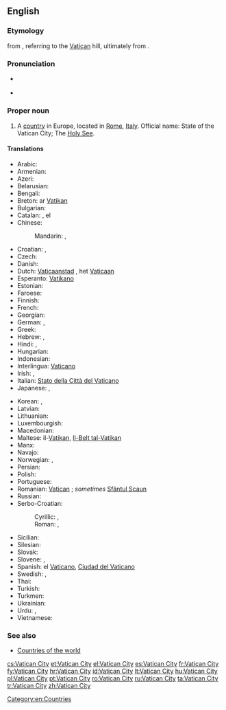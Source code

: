 {{wikipedia}}
==English==

===Etymology===
{{etyl|it}} {{term|Città del Vaticano||Vatican City}} from {{etyl|la}} {{term|Civitas Vaticana||Vatican City}}, referring to the [[Vatican]] hill, ultimately from {{etyl|la}} {{term|vaticinari||to prophesy}}.

===Pronunciation===
* {{a|UK|US}} {{IPA|/ˈvæ.tɪ.kən ˈsɪt.i/}}
* {{audio|en-us-Vatican City.ogg|Audio (US)}}

===Proper noun===
{{en-proper noun|sg=[[Vatican]] [[city|City]]}}

# A [[country]] in Europe, located in [[Rome]], [[Italy]]. Official name: State of the Vatican City; The [[Holy See]].

====Translations====
{{trans-top|State of the Vatican City}}
* Arabic: {{t|ar|الفاتيكان|m|tr=al-fatikaan}}
* Armenian: {{t-|hy|Վատիկան|tr=Vatikan}}
* Azeri: {{t|az|Vatikan}}
* Belarusian: {{t|be|Ватыкан|m|tr=Vatykán|xs=Belarusian}}
* Bengali: {{t-|bn|ভ্যাটিকান সিটি}}
* Breton: ar [[Vatikan]]
* Bulgarian: {{t+|bg|Ватикана|f|tr=Vatikána}}
* Catalan: {{t+|ca|Ciutat del Vaticà|f}}, el {{t+|ca|Vaticà|m}}
* Chinese:
*: Mandarin: {{t-|cmn|梵蒂岡|sc=Hani}}, {{t-|cmn|梵蒂冈|m|tr=Fàndìgāng|sc=Hani}}
* Croatian: {{t|hr|vatikan|m}}, {{t|hr|grad|m|alt=grad vatikan}}
* Czech: {{t+|cs|Vatikán|m}}
* Danish: {{t-|da|Vatikanstaten}}
* Dutch: [[Vaticaanstad]] {{f}}, het [[Vaticaan]] {{n}}
* Esperanto: [[Vatikano]]
* Estonian: {{t-|et|Vatikan}}
* Faroese: {{t|fo|Vatikanið|n}}
* Finnish: {{t-|fi|Vatikaani}}
* French: {{t+|fr|Vatican|m}}
* Georgian: {{t|ka|ვატიკანი|tr=Vatikani|sc=Geor|xs=Georgian}}
* German: {{t+|de|Vatikanstadt|f}}, {{t-|de|Vatikan|n}}
* Greek: {{t+|el|Βατικανό|n}}
* Hebrew: {{t|he|קריית הוותיקן|tr=Qiryat ha-Vatikan}}, {{t|he|הוותיקן|tr=ha-Vatikan}}
* Hindi: {{t|hi|वेटिकन सिटी|tr=vēṭikan siṭī|xs=Hindi}}, {{t|hi|वेटिकन|tr=vēṭikan|xs=Hindi}}
* Hungarian: {{t+|hu|Vatikán}}
* Indonesian: {{t-|id|Vatikan|xs=Indonesian}}
* Interlingua: [[Vaticano]]
* Irish: {{t|ga|Cathair na Vatacáine|f}}, {{t|ga|Stát Chathair na Vatacáine|m}}
* Italian: [[Stato della Città del Vaticano]]
* Japanese: {{t+|ja|バチカン|tr=Bachikan}}, {{t|ja|法王庁|tr=ほうおうちょう, Hōōchō}}
{{trans-mid}}
* Korean: {{t|ko|바티칸 시티|tr=Batikan siti|sc=Hang}}, {{t|ko|바티칸|tr=Batikan|sc=Hang}}
* Latvian: {{t+|lv|Vatikāns|xs=Latvian}}
* Lithuanian: {{t+|lt|Vatikanas|xs=Lithuanian}}
* Luxembourgish: {{t|lb|Vatikanstad}}
* Macedonian: {{t+|mk|Ватикан|m|tr=Vátikan}}
* Maltese: il-[[Vatikan]], [[Il-Belt tal-Vatikan]]
* Manx: {{t|gv|Ard-Valley yn Phaab|m}}
* Navajo: {{tø|nv|Bádikin Sídii}}
* Norwegian: {{t|no|Vatikanstaten}}, {{t|no|Vatikanet}}
* Persian: {{t|fa|واتیکان|tr=vâtikân}}
* Polish: {{t+|pl|Watykan}}
* Portuguese: {{t+|pt|Vaticano}}
* Romanian: [[Vatican]] {{n}}; ''sometimes'' [[Sfântul Scaun]] {{n}}
* Russian: {{t+|ru|Ватикан|m|tr=Vatikán}}
* Serbo-Croatian:
*: Cyrillic: {{t|sh|Ватикан|m|sc=Cyrl|xs=Serbo-Croatian}}, {{t|sh|Света Столица|f|sc=Cyrl|xs=Serbo-Croatian}}
*: Roman: {{t|sh|Vatikan|m|xs=Serbo-Croatian}}, {{t|sh|Sveta Stolica|f|xs=Serbo-Croatian}}
* Sicilian: {{t-|scn|Cità dû Vaticanu|f|xs=Sicilian}}
* Silesian: {{tø|szl|Watykůn|n}}
* Slovak: {{t|sk|Vatikán|m}}
* Slovene: {{t+|sl|Vatikan|m}}, {{t+|sl|Sveti sedež|m}}
* Spanish: el [[Vaticano]], [[Ciudad del Vaticano]]
* Swedish: {{t+|sv|Vatikanstaten}}, {{t-|sv|Vatikanen}}
* Thai: {{t|th|วาติกัน|tr=waa-dtì-gan}}
* Turkish: {{t+|tr|Vatikan}}
* Turkmen: {{t|tk|Watikan}}
* Ukrainian: {{t+|uk|Ватикан|m|tr=Vatykán|xs=Ukrainian}}
* Urdu: {{t|ur|ویٹیکن سٹی|tr=vēṭikan siṭī|xs=Urdu}}, {{t|ur|ویٹیکن|tr=vēṭikan|xs=Urdu}}
* Vietnamese: {{t|vi|Thành Vatican|xs=Vietnamese}}
{{trans-bottom}}

===See also===
* [[Appendix:Countries of the world|Countries of the world]]

[[Category:en:Countries]]

[[cs:Vatican City]]
[[et:Vatican City]]
[[el:Vatican City]]
[[es:Vatican City]]
[[fr:Vatican City]]
[[fy:Vatican City]]
[[hr:Vatican City]]
[[id:Vatican City]]
[[lt:Vatican City]]
[[hu:Vatican City]]
[[pl:Vatican City]]
[[pt:Vatican City]]
[[ro:Vatican City]]
[[ru:Vatican City]]
[[ta:Vatican City]]
[[tr:Vatican City]]
[[zh:Vatican City]]